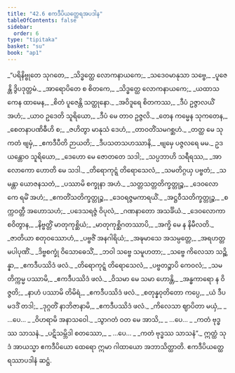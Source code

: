 ```yaml
---
title: "42.6 ဧကဒီပိယတ္ထေရအပဒါန"
tableOfContents: false
sidebar:
  order: 6
type: "tipitaka"
basket: "su"
book: "ap1"
---
```



<DynamicBreadcrumb />

<Division number="124" book="ap1" e="ch" v="20" p="439">

<Paragraph number="5383" type="verses" book="ap1">
_“ပရိနိဗ္ဗုတေ သုဂတေ,_  
_သိဒ္ဓတ္ထေ လောကနာယကေ;_  
_သဒေဝမာနုသာ သဗ္ဗေ,_  
_ပူဇေန္တိ ဒွိပဒုတ္တမံ._  

</Paragraph>

</Division>
<Division number="125" book="ap1" e="ch" v="20" p="439">

<Paragraph number="5384" type="verses" book="ap1">
_အာရောပိတေ စ စိတကေ,_  
_သိဒ္ဓတ္ထေ လောကနာယကေ;_  
_ယထာသကေန ထာမေန,_  
_စိတံ ပူဇေန္တိ သတ္ထုနော._  

</Paragraph>

</Division>
<Division number="126" book="ap1" e="ch" v="20" p="439">

<Paragraph number="5385" type="verses" book="ap1">
_အဝိဒူရေ စိတကဿ,_  
_ဒီပံ ဥဇ္ဇာလယိံ အဟံ;_  
_ယာဝ ဥဒေတိ သူရိယော,_  
_ဒီပံ မေ တာဝ ဥဇ္ဇလိ._  

</Paragraph>

</Division>
<Division number="127" book="ap1" e="ch" v="20" p="439">

<Paragraph number="5386" type="verses" book="ap1">
_တေန ကမ္မေန သုကတေန,_  
_စေတနာပဏိဓီဟိ စ;_  
_ဇဟိတွာ မာနုသံ ဒေဟံ,_  
_တာဝတိံသမဂစ္ဆဟံ._  

</Paragraph>

</Division>
<Division number="128" book="ap1" e="ch" v="20" p="439">

<Paragraph number="5387" type="verses" book="ap1">
_တတ္ထ မေ သုကတံ ဗျမှံ,_  
_ဧကဒီပီတိ ဉာယတိ;_  
_ဒီပသတသဟဿာနိ,_  
_ဗျမှေ ပဇ္ဇလရေ မမ._  

</Paragraph>

</Division>
<Division number="129" book="ap1" e="ch" v="20" p="439">

<Paragraph number="5388" type="verses" book="ap1">
ဥဒယန္တောဝ သူရိယော,_  
_ဒေဟော မေ ဇောတတေ သဒါ;_  
_သပ္ပဘာဟိ သရီရဿ,_  
_အာလောကော ဟောတိ မေ သဒါ._  

</Paragraph>

</Division>
<Division number="130" book="ap1" e="ch" v="20" p="439">

<Paragraph number="5389" type="verses" book="ap1">
_တိရောကုဋ္ဋံ တိရောသေလံ,_  
_သမတိဂ္ဂယှ ပဗ္ဗတံ;_  
_သမန္တာ ယောဇနသတံ,_  
_ပဿာမိ စက္ခုနာ အဟံ._  

</Paragraph>

</Division>
<Division number="131" book="ap1" e="ch" v="20" p="440">

<Paragraph number="5390" type="verses" book="ap1">
_သတ္တသတ္တတိက္ခတ္တုဉ္စ,_  
_ဒေဝလောကေ ရမိံ အဟံ;_  
_ဧကတိံသတိက္ခတ္တုဉ္စ,_  
_ဒေဝရဇ္ဇမကာရယိံ._  

</Paragraph>

</Division>
<Division number="132" book="ap1" e="ch" v="20" p="440">

<Paragraph number="5391" type="verses" book="ap1">
_အဋ္ဌဝီသတိက္ခတ္တုဉ္စ,_  
_စက္ကဝတ္တီ အဟောသဟံ;_  
_ပဒေသရဇ္ဇံ ဝိပုလံ,_  
_ဂဏနာတော အသင်္ခိယံ._  

</Paragraph>

</Division>
<Division number="133" book="ap1" e="ch" v="20" p="440">

<Paragraph number="5392" type="verses" book="ap1">
_ဒေဝလောကာ စဝိတွာန,_  
_နိဗ္ဗတ္တိံ မာတုကုစ္ဆိယံ;_  
_မာတုကုစ္ဆိဂတဿာပိ,_  
_အက္ခိ မေ န နိမီလတိ._  

</Paragraph>

</Division>
<Division number="134" book="ap1" e="ch" v="20" p="440">

<Paragraph number="5393" type="verses" book="ap1">
_ဇာတိယာ စတုဝဿောဟံ,_  
_ပဗ္ဗဇိံ အနဂါရိယံ;_  
_အဍ္ဎမာသေ အသမ္ပတ္တေ,_  
_အရဟတ္တမပါပုဏိံ._  

</Paragraph>

</Division>
<Division number="135" book="ap1" e="ch" v="20" p="440">

<Paragraph number="5394" type="verses" book="ap1">
_ဒိဗ္ဗစက္ခုံ ဝိသောဓေသိံ,_  
_ဘဝါ သဗ္ဗေ သမူဟတာ;_  
_သဗ္ဗေ ကိလေသာ သဉ္ဆိန္နာ,_  
_ဧကဒီပဿိဒံ ဖလံ._  

</Paragraph>

</Division>
<Division number="136" book="ap1" e="ch" v="20" p="440">

<Paragraph number="5395" type="verses" book="ap1">
_တိရောကုဋ္ဋံ တိရောသေလံ,_  
_ပဗ္ဗတဉ္စာပိ ကေဝလံ;_  
_သမတိက္ကမ္မ ပဿာမိ,_  
_ဧကဒီပဿိဒံ ဖလံ._  

</Paragraph>

</Division>
<Division number="137" book="ap1" e="ch" v="20" p="440">

<Paragraph number="5396" type="verses" book="ap1">
_ဝိသမာ မေ သမာ ဟောန္တိ,_  
_အန္ဓကာရော န ဝိဇ္ဇတိ;_  
_နာဟံ ပဿာမိ တိမိရံ,_  
_ဧကဒီပဿိဒံ ဖလံ._  

</Paragraph>

</Division>
<Division number="138" book="ap1" e="ch" v="20" p="440">

<Paragraph number="5397" type="verses" book="ap1">
_စတုန္နဝုတိတော ကပ္ပေ,_  
_ယံ ဒီပမဒဒိံ တဒါ;_  
_ဒုဂ္ဂတိံ နာဘိဇာနာမိ,_  
_ဧကဒီပဿိဒံ ဖလံ._  

</Paragraph>

</Division>
<Division number="139" book="ap1" e="ch" v="20" p="440">

<Paragraph number="5398" type="verses" book="ap1">
_ကိလေသာ ဈာပိတာ မယှံ,_  
_ …ပေ… _  
_ဝိဟရာမိ အနာသဝေါ._  

</Paragraph>

</Division>
<Division number="140" book="ap1" e="ch" v="20" p="440">

<Paragraph number="5399" type="verses" book="ap1">
_သွာဂတံ ဝတ မေ အာသိ,_  
_ …ပေ… _  
_ကတံ ဗုဒ္ဓဿ သာသနံ._  

</Paragraph>

</Division>
<Division number="141" book="ap1" e="ch" v="20" p="440">

<Paragraph number="5400" type="verses" book="ap1">
_ပဋိသမ္ဘိဒါ စတဿော,_  
_ …ပေ… _  
_ကတံ ဗုဒ္ဓဿ သာသနံ”._  

</Paragraph>

<Paragraph number="5401" book="ap1">
ဣတ္ထံ သုဒံ အာယသ္မာ ဧကဒီပိယော ထေရော ဣမာ ဂါထာယော အဘာသိတ္ထာတိ.

</Paragraph>
</Division>

<Paragraph number="5402" type="center" book="ap1">
ဧကဒီပိယတ္ထေရဿာပဒါနံ ဆဋ္ဌံ.
</Paragraph>